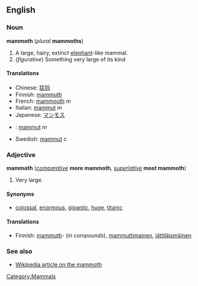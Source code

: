 ==English==
=== Noun ===
'''mammoth''' (''plural'' '''mammoths''')

#A large, hairy, extinct [[elephant]]-like mammal.
#(''figurative'') Something very large of its kind
====Translations====

*Chinese: [[猛犸]]
*Finnish: [[mammutti]]
*French: [[mammouth]] ''m''
*Italian: [[mammut]] ''m''
*Japanese: [[マンモス]]
* {{no}} : [[mammut]] ''m''
*Swedish: [[mammut]] ''c''

===Adjective===
'''mammoth''' (''[[comparative]]'' '''more mammoth''', ''[[superlative]]'' '''most mammoth''')

#Very large.

====Synonyms====
*[[colossal]], [[enormous]], [[gigantic]], [[huge]], [[titanic]]

====Translations====
*Finnish: [[mammutti]]- (''in compounds''), [[mammuttimainen]], [[jättiläismäinen]]

===See also===
*[[w:mammoth|Wikipedia article on the mammoth]]
[[Category:Mammals]]